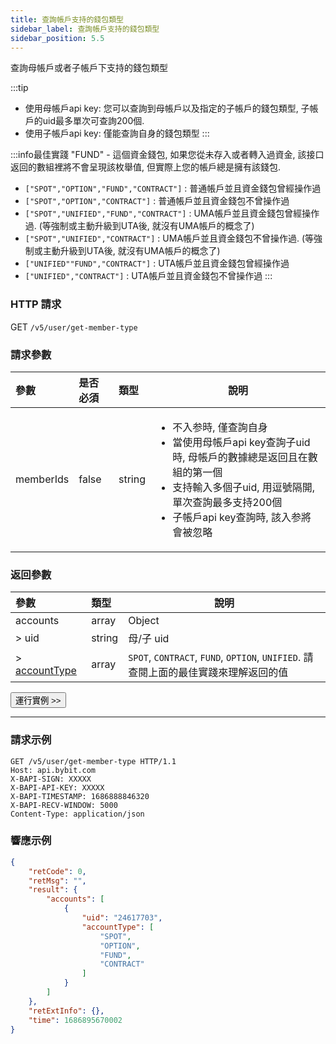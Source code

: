 ```yaml
---
title: 查詢帳戶支持的錢包類型
sidebar_label: 查詢帳戶支持的錢包類型
sidebar_position: 5.5
---
```

查詢母帳戶或者子帳戶下支持的錢包類型

:::tip
* 使用母帳戶api key: 您可以查詢到母帳戶以及指定的子帳戶的錢包類型, 子帳戶的uid最多單次可查詢200個.
* 使用子帳戶api key: 僅能查詢自身的錢包類型
:::

:::info最佳實踐
"FUND" - 這個資金錢包, 如果您從未存入或者轉入過資金, 該接口返回的數組裡將不會呈現該枚舉值, 但實際上您的帳戶總是擁有該錢包.
* `["SPOT","OPTION","FUND","CONTRACT"]` : 普通帳戶並且資金錢包曾經操作過
* `["SPOT","OPTION","CONTRACT"]` : 普通帳戶並且資金錢包不曾操作過
* `["SPOT","UNIFIED","FUND","CONTRACT"]` : UMA帳戶並且資金錢包曾經操作過. (等強制或主動升級到UTA後, 就沒有UMA帳戶的概念了)
* `["SPOT","UNIFIED","CONTRACT"]` : UMA帳戶並且資金錢包不曾操作過. (等強制或主動升級到UTA後, 就沒有UMA帳戶的概念了)
* `["UNIFIED""FUND","CONTRACT"]` : UTA帳戶並且資金錢包曾經操作過
* `["UNIFIED","CONTRACT"]` : UTA帳戶並且資金錢包不曾操作過
:::

### HTTP 請求
GET `/v5/user/get-member-type`

### 請求參數
| 參數 | 是否必須 | 類型 | 說明|
|:----- |:-------|:-----|------ |
|memberIds |false |string |<ul><li>不入参時, 僅查詢自身</li><li>當使用母帳戶api key查詢子uid時, 母帳戶的數據總是返回且在數組的第一個</li><li>支持輸入多個子uid, 用逗號隔開, 單次查詢最多支持200個</li><li>子帳戶api key查詢時, 該入参將會被忽略</li></ul>|

### 返回參數
| 參數 | 類型 | 說明|
|:----- |:-----|----- |
|accounts |array |Object |
|> uid |string |母/子 uid |
|> [accountType](../enum#accounttype) |array |`SPOT`, `CONTRACT`, `FUND`, `OPTION`, `UNIFIED`. 請查閱上面的最佳實踐來理解返回的值|

<a href="/api-explorer/v5/user/wallet-type"><Button>運行實例 >></Button></a>

---

### 請求示例

```http
GET /v5/user/get-member-type HTTP/1.1
Host: api.bybit.com
X-BAPI-SIGN: XXXXX
X-BAPI-API-KEY: XXXXX
X-BAPI-TIMESTAMP: 1686888846320
X-BAPI-RECV-WINDOW: 5000
Content-Type: application/json
```

### 響應示例

```json
{
    "retCode": 0,
    "retMsg": "",
    "result": {
        "accounts": [
            {
                "uid": "24617703",
                "accountType": [
                    "SPOT",
                    "OPTION",
                    "FUND",
                    "CONTRACT"
                ]
            }
        ]
    },
    "retExtInfo": {},
    "time": 1686895670002
}
```